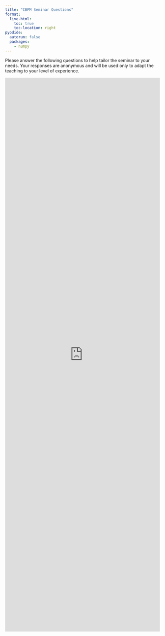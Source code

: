 ```yaml
---
title: "CBPM Seminar Questions"
format:
  live-html:
    toc: true
    toc-location: right
pyodide:
  autorun: false
  packages:
    - numpy
---
```


Please answer the following questions to help tailor the seminar to your needs.
Your responses are anonymous and will be used only to adapt the teaching to your
level of experience.

```{=html}
<iframe src="https://forms.gle/QSeoMC2F88KDW2JT9"
  width="100%"
  height="1800px"
  frameborder="0"
  marginheight="0"
  marginwidth="0">
  Loading…
</iframe>
```
